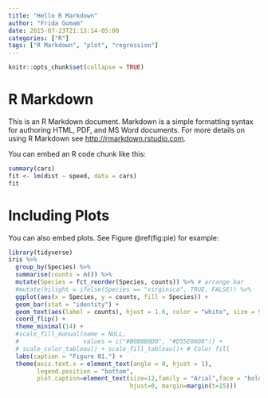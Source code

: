 ```yaml
---
title: "Hello R Markdown"
author: "Frida Gomam"
date: 2015-07-23T21:13:14-05:00
categories: ["R"]
tags: ["R Markdown", "plot", "regression"]
---
```


```r
knitr::opts_chunk$set(collapse = TRUE)
```

# R Markdown

This is an R Markdown document. Markdown is a simple formatting syntax for authoring HTML, PDF, and MS Word documents. For more details on using R Markdown see <http://rmarkdown.rstudio.com>.

You can embed an R code chunk like this:

```r
summary(cars)
fit <- lm(dist ~ speed, data = cars)
fit
```

# Including Plots

You can also embed plots. See Figure \@ref(fig:pie) for example:

```r
library(tidyverse)
iris %>%
  group_by(Species) %>%
  summarise(counts = n()) %>%
  mutate(Species = fct_reorder(Species, counts)) %>% # arrange bar
  #mutate(hilight = ifelse(Species == "virginica", TRUE, FALSE)) %>% 
  ggplot(aes(x = Species, y = counts, fill = Species)) +
  geom_bar(stat = "identity") +
  geom_text(aes(label = counts), hjust = 1.6, color = "white", size = 5) +
  coord_flip() +
  theme_minimal(14) +
  #scale_fill_manual(name = NULL,
  #                  values = c("#B0B0B0D0", "#D55E00D0")) +
  # scale_color_tableau() + scale_fill_tableau()+ # Color fill
  labs(caption = "Figure 01.") +
  theme(axis.text.x = element_text(angle = 0, hjust = 1),
        legend.position = "bottom",
        plot.caption=element_text(size=12,family = "Arial",face = "bold",
                                  hjust=0, margin=margin(t=15)))

```
